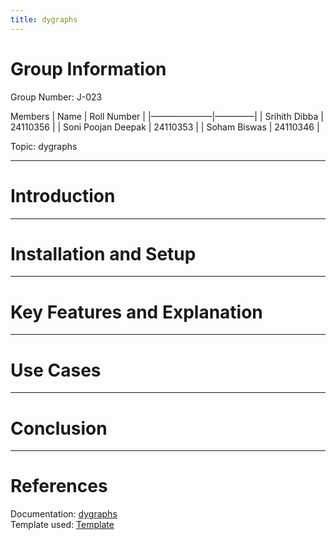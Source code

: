 ```yaml
---
title: dygraphs
---
```


# Group Information

Group Number: J-023

Members
|        Name         | Roll Number  |
|---------------------|--------------|
|    Srihith Dibba    |   24110356   |
| Soni Poojan Deepak  |   24110353   |
|    Soham Biswas     |   24110346   |

Topic: dygraphs

---

# Introduction

---

# Installation and Setup

---

# Key Features and Explanation

---

# Use Cases

---

# Conclusion

---

# References

Documentation: [dygraphs](https://dygraphs.com/options.html)<br>
Template used: [Template](https://github.com/nipunbatra/quarto-template)
